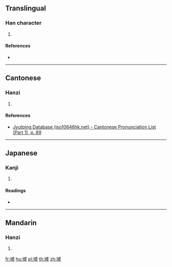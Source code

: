{{character info/new}}
==Translingual==

===Han character===
{{Han char|rn=32|rad=土|as=12|sn=15|four=|canj=GIST|ids=⿰土盛}}

# {{defn|Han|sort=土12}}

====References====
* {{Han ref|kx=0239.050|dkj=05474|hdz=10479.050|uh=58AD|ud=22701}}

----

==Cantonese==

===Hanzi===
{{yue-hanzi|jyut=[[sing6]]|y=sing6}}

# {{defn|lang=yue|sort=土12}}

====References====
* [http://www.iso10646hk.net/jp/document/download.jsp Jyutping Database (iso10646hk.net) - Cantonese Pronunciation List (Part 1), p. 89]

----

==Japanese==

===Kanji===
{{ja-kanji|grade=|rs=土12}}

# {{defn|lang=ja|sort=土12}}

====Readings====
* {{ja-readings|on=[[せい]] (sei)|kun=}}

----

==Mandarin==

===Hanzi===
{{cmn-hanzi|pin=[[shèng]] ([[sheng4]]), [[huī]] ([[hui1]])|wg=sheng<sup>4</sup>, hui<sup>1</sup>}}

# {{defn|lang=cmn|sort=土12}}

[[fr:墭]]
[[hu:墭]]
[[pl:墭]]
[[th:墭]]
[[zh:墭]]